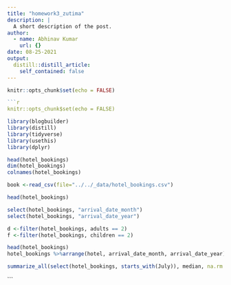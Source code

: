 ```yaml
---
title: "homework3_zutima"
description: |
  A short description of the post.
author:
  - name: Abhinav Kumar
    url: {}
date: 08-25-2021
output:
  distill::distill_article:
    self_contained: false
---
```



```r
knitr::opts_chunk$set(echo = FALSE)
```
```r
```r
knitr::opts_chunk$set(echo = FALSE)
```
```r
library(blogbuilder)
library(distill)
library(tidyverse)
library(usethis)
library(dplyr)
```


```r
head(hotel_bookings)
dim(hotel_bookings)
colnames(hotel_bookings)

```


```r

book <-read_csv(file="../../_data/hotel_bookings.csv")

```
```r

head(hotel_bookings)

select(hotel_bookings, "arrival_date_month")
select(hotel_bookings, "arrival_date_year")

```
```r

d <-filter(hotel_bookings, adults == 2)
f <-filter(hotel_bookings, children == 2)

```

```r

head(hotel_bookings)
hotel_bookings %>%arrange(hotel, arrival_date_month, arrival_date_year) %>%print(n=30)

```
```r

summarize_all(select(hotel_bookings, starts_with(July)), median, na.rm = TRUE)
```
```



